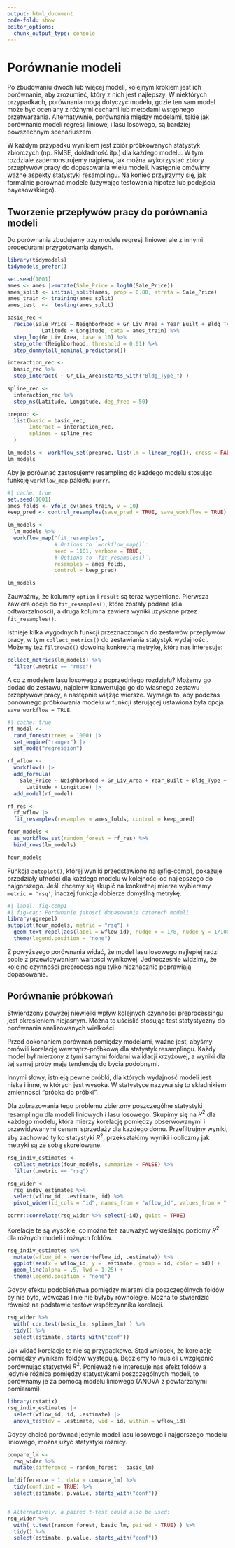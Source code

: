 ```yaml
---
output: html_document
code-fold: show
editor_options: 
  chunk_output_type: console
---
```


# Porównanie modeli

Po zbudowaniu dwóch lub więcej modeli, kolejnym krokiem jest ich porównanie, aby zrozumieć, który z nich jest najlepszy.
W niektórych przypadkach, porównania mogą dotyczyć modelu, gdzie ten sam model może być oceniany z różnymi cechami lub metodami wstępnego przetwarzania.
Alternatywnie, porównania między modelami, takie jak porównanie modeli regresji liniowej i lasu losowego, są bardziej powszechnym scenariuszem.

W każdym przypadku wynikiem jest zbiór próbkowanych statystyk zbiorczych (np. RMSE, dokładność itp.) dla każdego modelu.
W tym rozdziale zademonstrujemy najpierw, jak można wykorzystać zbiory przepływów pracy do dopasowania wielu modeli.
Następnie omówimy ważne aspekty statystyki resamplingu.
Na koniec przyjrzymy się, jak formalnie porównać modele (używając testowania hipotez lub podejścia bayesowskiego).

## Tworzenie przepływów pracy do porównania modeli

Do porównania zbudujemy trzy modele regresji liniowej ale z innymi procedurami przygotowania danych.

```r
library(tidymodels)
tidymodels_prefer()

set.seed(1001)
ames <- ames |>mutate(Sale_Price = log10(Sale_Price))
ames_split <- initial_split(ames, prop = 0.80, strata = Sale_Price)
ames_train <- training(ames_split)
ames_test  <-  testing(ames_split)

basic_rec <- 
  recipe(Sale_Price ~ Neighborhood + Gr_Liv_Area + Year_Built + Bldg_Type + 
           Latitude + Longitude, data = ames_train) %>%
  step_log(Gr_Liv_Area, base = 10) %>% 
  step_other(Neighborhood, threshold = 0.01) %>% 
  step_dummy(all_nominal_predictors())

interaction_rec <- 
  basic_rec %>% 
  step_interact( ~ Gr_Liv_Area:starts_with("Bldg_Type_") ) 

spline_rec <- 
  interaction_rec %>% 
  step_ns(Latitude, Longitude, deg_free = 50)

preproc <- 
  list(basic = basic_rec, 
       interact = interaction_rec, 
       splines = spline_rec
  )

lm_models <- workflow_set(preproc, list(lm = linear_reg()), cross = FALSE)
lm_models
```

Aby je porównać zastosujemy resampling do każdego modelu stosując funkcję `workflow_map` pakietu `purrr`.

```r
#| cache: true
set.seed(1001)
ames_folds <- vfold_cv(ames_train, v = 10)
keep_pred <- control_resamples(save_pred = TRUE, save_workflow = TRUE)

lm_models <- 
  lm_models %>% 
  workflow_map("fit_resamples", 
               # Options to `workflow_map()`: 
               seed = 1101, verbose = TRUE,
               # Options to `fit_resamples()`: 
               resamples = ames_folds, 
               control = keep_pred)

lm_models

```

Zauważmy, że kolumny `option` i `result` są teraz wypełnione.
Pierwsza zawiera opcje do `fit_resamples()`, które zostały podane (dla odtwarzalności), a druga kolumna zawiera wyniki uzyskane przez `fit_resamples()`.

Istnieje kilka wygodnych funkcji przeznaczonych do zestawów przepływów pracy, w tym `collect_metrics()` do zestawiania statystyk wydajności.
Możemy też `filtrować()` dowolną konkretną metrykę, która nas interesuje:

```r
collect_metrics(lm_models) %>% 
  filter(.metric == "rmse")
```

A co z modelem lasu losowego z poprzedniego rozdziału?
Możemy go dodać do zestawu, najpierw konwertując go do własnego zestawu przepływów pracy, a następnie wiążąc wiersze.
Wymaga to, aby podczas ponownego próbkowania modelu w funkcji sterującej ustawiona była opcja `save_workflow = TRUE`.

```r
#| cache: true
rf_model <- 
  rand_forest(trees = 1000) |> 
  set_engine("ranger") |> 
  set_mode("regression")

rf_wflow <- 
  workflow() |> 
  add_formula(
    Sale_Price ~ Neighborhood + Gr_Liv_Area + Year_Built + Bldg_Type + 
      Latitude + Longitude) |> 
  add_model(rf_model) 

rf_res <- 
  rf_wflow |>
  fit_resamples(resamples = ames_folds, control = keep_pred)

four_models <- 
  as_workflow_set(random_forest = rf_res) %>% 
  bind_rows(lm_models)

four_models
```

Funkcja `autoplot()`, której wyniki przedstawiono na @fig-comp1, pokazuje przedziały ufności dla każdego modelu w kolejności od najlepszego do najgorszego.
Jeśli chcemy się skupić na konkretnej mierze wybieramy `metric = 'rsq'`, inaczej funkcja dobierze domyślną metrykę.

```r
#| label: fig-comp1
#| fig-cap: Porównanie jakości dopasowania czterech modeli
library(ggrepel)
autoplot(four_models, metric = "rsq") +
  geom_text_repel(aes(label = wflow_id), nudge_x = 1/8, nudge_y = 1/100) +
  theme(legend.position = "none")
```

Z powyższego porównania widać, że model lasu losowego najlepiej radzi sobie z przewidywaniem wartości wynikowej.
Jednocześnie widzimy, że kolejne czynności preprocessingu tylko nieznacznie poprawiają dopasowanie.

## Porównanie próbkowań

Stwierdzony powyżej niewielki wpływ kolejnych czynności preprocessingu jest określeniem niejasnym.
Można to uściślić stosując test statystyczny do porównania analizowanych wielkości.

::: callout-caution
Przed dokonaniem porównań pomiędzy modelami, ważne jest, abyśmy omówili korelację wewnątrz-próbkową dla statystyk resamplingu.
Każdy model był mierzony z tymi samymi foldami walidacji krzyżowej, a wyniki dla tej samej próby mają tendencję do bycia podobnymi.
:::

Innymi słowy, istnieją pewne próbki, dla których wydajność modeli jest niska i inne, w których jest wysoka.
W statystyce nazywa się to składnikiem zmienności "próbka do próbki".

Dla zobrazowania tego problemu zbierzmy poszczególne statystyki resamplingu dla modeli liniowych i lasu losowego.
Skupimy się na $R^2$ dla każdego modelu, która mierzy korelację pomiędzy obserwowanymi i przewidywanymi cenami sprzedaży dla każdego domu.
Przefiltrujmy wyniki, aby zachować tylko statystyki $R^2$, przekształćmy wyniki i obliczmy jak metryki są ze sobą skorelowane.

```r
rsq_indiv_estimates <- 
  collect_metrics(four_models, summarize = FALSE) %>% 
  filter(.metric == "rsq") 

rsq_wider <- 
  rsq_indiv_estimates %>% 
  select(wflow_id, .estimate, id) %>% 
  pivot_wider(id_cols = "id", names_from = "wflow_id", values_from = ".estimate")

corrr::correlate(rsq_wider %>% select(-id), quiet = TRUE)
```

Korelacje te są wysokie, co można też zauważyć wykreślając poziomy $R^2$ dla różnych modeli i różnych foldów.

```r
rsq_indiv_estimates %>% 
  mutate(wflow_id = reorder(wflow_id, .estimate)) %>% 
  ggplot(aes(x = wflow_id, y = .estimate, group = id, color = id)) + 
  geom_line(alpha = .5, lwd = 1.25) + 
  theme(legend.position = "none")
```

Gdyby efektu podobieństwa pomiędzy miarami dla poszczególnych foldów by nie było, wówczas linie nie byłyby równoległe.
Można to stwierdzić również na podstawie testów współczynnika korelacji.

```r
rsq_wider %>% 
  with( cor.test(basic_lm, splines_lm) ) %>% 
  tidy() %>% 
  select(estimate, starts_with("conf"))
```

Jak widać korelacje te nie są przypadkowe.
Stąd wniosek, że korelacje pomiędzy wynikami foldów występują.
Będziemy to musieli uwzględnić porównując statystyki $R^2$.
Ponieważ nie interesuje nas efekt foldów a jedynie różnica pomiędzy statystykami poszczególnych modeli, to porównamy je za pomocą modelu liniowego (ANOVA z powtarzanymi pomiarami).

```r
library(rstatix)
rsq_indiv_estimates |> 
  select(wflow_id, id, .estimate) |> 
  anova_test(dv = .estimate, wid = id, within = wflow_id)
```

Gdyby chcieć porównać jedynie model lasu losowego i najgorszego modelu liniowego, można użyć statystyki różnicy.

```r
compare_lm <- 
  rsq_wider %>% 
  mutate(difference = random_forest - basic_lm)

lm(difference ~ 1, data = compare_lm) %>% 
  tidy(conf.int = TRUE) %>% 
  select(estimate, p.value, starts_with("conf"))


# Alternatively, a paired t-test could also be used: 
rsq_wider %>% 
  with( t.test(random_forest, basic_lm, paired = TRUE) ) %>%
  tidy() %>% 
  select(estimate, p.value, starts_with("conf"))
```
